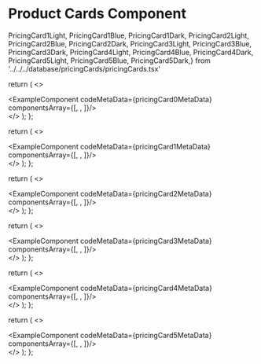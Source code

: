 # Product Cards Component

PricingCard1Light, PricingCard1Blue, PricingCard1Dark,
PricingCard2Light, PricingCard2Blue, PricingCard2Dark,
PricingCard3Light, PricingCard3Blue, PricingCard3Dark,
PricingCard4Light, PricingCard4Blue, PricingCard4Dark,
PricingCard5Light, PricingCard5Blue, PricingCard5Dark,} from '../../../database/pricingCards/pricingCards.tsx'



  return (
    <>
    <div className='mb-20'>
        <ExampleComponent codeMetaData={pricingCard0MetaData} componentsArray={[<PricingCard0Light />, <PricingCard0Blue/>, <PricingCard0Dark/>]}/>
    </div>
    </>
  );
};

<PricingCard0/>


  return (
    <>
    <div className='mb-20'>
        <ExampleComponent codeMetaData={pricingCard1MetaData} componentsArray={[<PricingCard1Light />, <PricingCard1Blue/>, <PricingCard1Dark/>]}/>
    </div>
    </>
  );
};

<PricingCard1/>


  return (
    <>
    <div className='mb-20'>
        <ExampleComponent codeMetaData={pricingCard2MetaData} componentsArray={[<PricingCard2Light />, <PricingCard2Blue/>, <PricingCard2Dark/>]}/>
    </div>
    </>
  );
};

<PricingCard2/>


  return (
    <>
    <div className='mb-20'>
        <ExampleComponent codeMetaData={pricingCard3MetaData} componentsArray={[<PricingCard3Light />, <PricingCard3Blue/>, <PricingCard3Dark/>]}/>
    </div>
    </>
  );
};

<PricingCard3/>


  return (
    <>
    <div className='mb-20'>
        <ExampleComponent codeMetaData={pricingCard4MetaData} componentsArray={[<PricingCard4Light />, <PricingCard4Blue/>, <PricingCard4Dark/>]}/>
    </div>
    </>
  );
};

<PricingCard4/>


  return (
    <>
    <div className='mb-20'>
        <ExampleComponent codeMetaData={pricingCard5MetaData} componentsArray={[<PricingCard5Light />, <PricingCard5Blue/>, <PricingCard5Dark/>]}/>
    </div>
    </>
  );
};

<PricingCard5/>